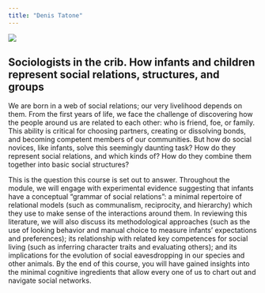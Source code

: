 ```yaml
---
title: "Denis Tatone"
---
```


![](images/tatone-01.jpg)

## Sociologists in the crib. How infants and children represent social relations, structures, and groups

We are born in a web of social relations; our very livelihood depends on them. From the first years of life, we face the challenge of discovering how the people around us are related to each other: who is friend, foe, or family. This ability is critical for choosing partners, creating or dissolving bonds, and becoming competent members of our communities. But how do social novices, like infants, solve this seemingly daunting task? How do they represent social relations, and which kinds of? How do they combine them together into basic social structures?

This is the question this course is set out to answer. Throughout the module, we will engage with experimental evidence suggesting that infants have a conceptual "grammar of social relations": a minimal repertoire of relational models (such as communalism, reciprocity, and hierarchy) which they use to make sense of the interactions around them. In reviewing this literature, we will also discuss its methodological approaches (such as the use of looking behavior and manual choice to measure infants' expectations and preferences); its relationship with related key competences for social living (such as inferring character traits and evaluating others); and its implications for the evolution of social eavesdropping in our species and other animals. By the end of this course, you will have gained insights into the minimal cognitive ingredients that allow every one of us to chart out and navigate social networks.
